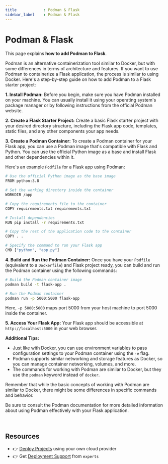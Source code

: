 ```yaml
---
title            : Podman & Flask
sidebar_label    : Podman & Flask
---
```


# Podman & Flask

This page explains **how to add Podman to Flask**. 

Podman is an alternative containerization tool similar to Docker, but with some differences in terms of architecture and features. If you want to use Podman to containerize a Flask application, the process is similar to using Docker. Here's a step-by-step guide on how to add Podman to a Flask starter project:

**1. Install Podman:**
Before you begin, make sure you have Podman installed on your machine. You can usually install it using your operating system's package manager or by following instructions from the official Podman website.

**2. Create a Flask Starter Project:**
Create a basic Flask starter project with your desired directory structure, including the Flask app code, templates, static files, and any other components your app needs.

**3. Create a Podman Container:**
To create a Podman container for your Flask app, you can use a Podman image that's compatible with Flask and Python. You can use the official Python image as a base and install Flask and other dependencies within it.

Here's an example `Podfile` for a Flask app using Podman:

```bash
# Use the official Python image as the base image
FROM python:3.8

# Set the working directory inside the container
WORKDIR /app

# Copy the requirements file to the container
COPY requirements.txt requirements.txt

# Install dependencies
RUN pip install -r requirements.txt

# Copy the rest of the application code to the container
COPY . .

# Specify the command to run your Flask app
CMD ["python", "app.py"]
```

**4. Build and Run the Podman Container:**
Once you have your `Podfile` (equivalent to a `Dockerfile`) and Flask project ready, you can build and run the Podman container using the following commands:

```bash
# Build the Podman container image
podman build -t flask-app .

# Run the Podman container
podman run -p 5000:5000 flask-app
```

Here, `-p 5000:5000` maps port 5000 from your host machine to port 5000 inside the container.

**5. Access Your Flask App:**
Your Flask app should be accessible at `http://localhost:5000` in your web browser.

**Additional Tips:**

- Just like with Docker, you can use environment variables to pass configuration settings to your Podman container using the `-e` flag.
- Podman supports similar networking and storage features as Docker, so you can manage container networking, volumes, and more.
- The commands for working with Podman are similar to Docker, but they use the `podman` keyword instead of `docker`.

Remember that while the basic concepts of working with Podman are similar to Docker, there might be some differences in specific commands and behavior.

Be sure to consult the Podman documentation for more detailed information about using Podman effectively with your Flask application.

<br />

## Resources

- 👉 [Deploy Projects](https://deploypro.dev/) using your own cloud provider
- 👉 Get [Deployment Support](https://deploypro.dev/support/) from `experts` 
